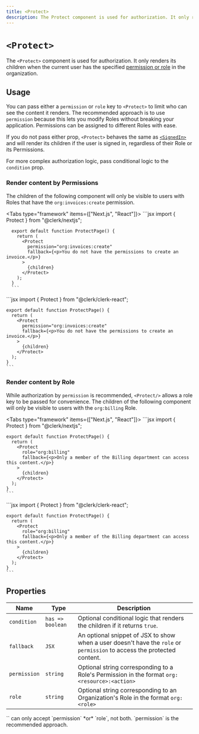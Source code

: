 ```yaml
---
title: <Protect>
description: The Protect component is used for authorization. It only renders its children when the current user has the specified permission or role in the organization.
---
```


# `<Protect>`

The `<Protect>` component is used for authorization. It only renders its children when the current user has the specified [permission or role](/docs/organizations/roles-permissions) in the organization.

## Usage

You can pass either a `permission` or `role` key to `<Protect>` to limit who can see the content it renders. The recommended approach is to use `permission` because this lets you modify Roles without breaking your application. Permissions can be assigned to different Roles with ease.

If you do not pass either prop, `<Protect>` behaves the same as [`<SignedIn>`](/docs/components/control/signed-in) and will render its children if the user is signed in, regardless of their Role or its Permissions.

For more complex authorization logic, pass conditional logic to the `condition` prop.

### Render content by Permissions

The children of the following component will only be visible to users with Roles that have the `org:invoices:create` permission.

<Tabs type="framework" items={["Next.js", "React"]}>
  <Tab>
      ```jsx
      import { Protect } from "@clerk/nextjs";

      export default function ProtectPage() {
        return (
          <Protect
            permission="org:invoices:create"
            fallback={<p>You do not have the permissions to create an invoice.</p>}
          >
            {children}
          </Protect>
        );
      }
      ```
  </Tab>

  <Tab>
    ```jsx
    import { Protect } from "@clerk/clerk-react";

    export default function ProtectPage() {
      return (
        <Protect
          permission="org:invoices:create"
          fallback={<p>You do not have the permissions to create an invoice.</p>}
        >
          {children}
        </Protect>
      );
    }
    ```
  </Tab>
</Tabs>

### Render content by Role

While authorization by `permission` is recommended, `<Protect/>` allows a role key to be passed for convenience. The children of the following component will only be visible to users with the `org:billing` Role.

<Tabs type="framework" items={["Next.js", "React"]}>
  <Tab>
    ```jsx
    import { Protect } from "@clerk/nextjs";

    export default function ProtectPage() {
      return (
        <Protect
          role="org:billing"
          fallback={<p>Only a member of the Billing department can access this content.</p>}
        >
          {children}
        </Protect>
      );
    }
    ```
  </Tab>

  <Tab>
    ```jsx
    import { Protect } from "@clerk/clerk-react";

    export default function ProtectPage() {
      return (
        <Protect
          role="org:billing"
          fallback={<p>Only a member of the Billing department can access this content.</p>}
        >
          {children}
        </Protect>
      );
    }
    ```
  </Tab>
</Tabs>

## Properties

| Name | Type | Description |
| --- | --- | --- |
| `condition` | `has => boolean` | Optional conditional logic that renders the children if it returns `true`. |
| `fallback` | `JSX` | An optional snippet of JSX to show when a user doesn't have the `role` or `permission` to access the protected content. |
| `permission` | `string` | Optional string corresponding to a Role's Permission in the format `org:<resource>:<action>` |
| `role` | `string` | Optional string corresponding to an Organization's Role in the format `org:<role>` |

<Callout type="warning">
`<Protect>` can only accept `permission` *or* `role`, not both. `permission` is the recommended approach.
</Callout>